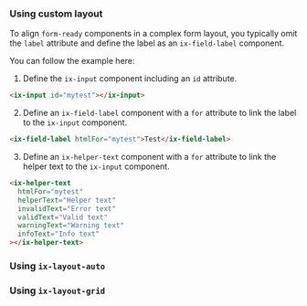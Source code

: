 
### Using custom layout

To align `form-ready` components in a complex form layout, you typically omit the `label` attribute and define the label
as an `ix-field-label` component.

You can follow the example here:

1. Define the `ix-input` component including an `id` attribute.

```html
<ix-input id="mytest"></ix-input>
```

2. Define an `ix-field-label` component with a `for` attribute to link the label to the `ix-input` component.

```html
<ix-field-label htmlFor="mytest">Test</ix-field-label>
```

3. Define an `ix-helper-text` component with a `for` attribute to link the helper text to the `ix-input` component.

```html
<ix-helper-text
  htmlFor="mytest"
  helperText="Helper text"
  invalidText="Error text"
  validText="Valid text"
  warningText="Warning text"
  infoText="Info text"
></ix-helper-text>
```

### Using `ix-layout-auto`

<FormLayoutAutoPlayground height="18rem" />

### Using `ix-layout-grid`

<FormLayoutGridPlayground height="18rem" />
